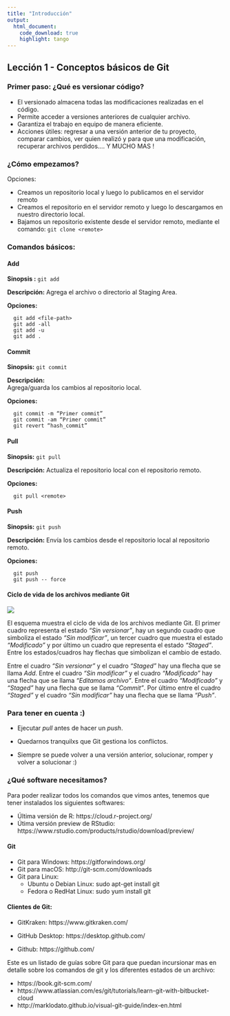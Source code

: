```yaml
---
title: "Introducción"
output: 
  html_document:
    code_download: true
    highlight: tango
---
```


## Lección 1 - Conceptos básicos de Git

### Primer paso: ¿Qué es versionar código?

* El versionado almacena todas las modificaciones realizadas en el código.
* Permite acceder a versiones anteriores de cualquier archivo.
* Garantiza el trabajo en equipo de manera eficiente.
* Acciones útiles: regresar a una versión anterior de tu proyecto, comparar cambios, ver quien realizó y para que una modificación, recuperar archivos perdidos…. Y MUCHO MAS ! 


### ¿Cómo empezamos?

Opciones:

* Creamos un repositorio local y luego lo publicamos en el servidor remoto
* Creamos el repositorio en el servidor remoto y luego lo descargamos en nuestro directorio local.
* Bajamos un repositorio existente desde el servidor remoto, mediante el comando:  `git clone <remote>`

### Comandos básicos: 

#### Add

**Sinopsis :** `git add`

**Descripción:**
Agrega el archivo o directorio al Staging Area.

**Opciones:**

``` 
  git add <file-path>
  git add -all
  git add -u
  git add .
```

#### Commit

**Sinopsis:** `git commit` 

**Descripción:**  
Agrega/guarda los cambios al repositorio local.

**Opciones:** 

``` 
  git commit -m “Primer commit”
  git commit -am “Primer commit”
  git revert “hash_commit”
```  
#### Pull

**Sinopsis:** `git pull`

**Descripción:** 
Actualiza el repositorio local con el repositorio remoto.

**Opciones:** 
```
  git pull <remote>
```

#### Push

**Sinopsis:** `git push`

**Descripción:** 
Envía los cambios desde el repositorio local al repositorio remoto.

**Opciones:** 
```
  git push 
  git push -- force
```

#### Ciclo de vida de los archivos mediante Git

![](img/estadosarchivogit.png)

El esquema muestra el ciclo de vida de los archivos mediante Git. El primer cuadro representa el estado _“Sin versionar”_, hay un segundo cuadro que simboliza el estado _“Sin modificar”_, un tercer cuadro que muestra el estado _“Modificado”_ y por último un cuadro que representa el estado _"Staged"_. Entre los estados/cuadros hay flechas que simbolizan el cambio de estado. 

Entre el cuadro _“Sin versionar”_ y el cuadro _“Staged”_ hay una flecha que se llama _Add_. Entre el cuadro _“Sin modificar”_ y el cuadro _“Modificado”_ hay una flecha que se llama _“Editamos archivo”_. Entre el cuadro _“Modificado”_ y _“Staged”_ hay una flecha que se llama _“Commit”_. Por último entre el cuadro _“Staged”_ y el cuadro _“Sin modificar”_ hay una flecha que se llama _“Push”_.

### Para tener en cuenta :)

* Ejecutar _pull_ antes de hacer un _push_.

* Quedarnos tranquilxs que Git gestiona los conflictos.

* Siempre se puede volver a una versión anterior, solucionar, romper y volver a solucionar :)

### ¿Qué software necesitamos?

Para poder realizar todos los comandos que vimos antes, tenemos que tener instalados los siguientes softwares:

* Última versión de R: https://cloud.r-project.org/
* Útima versión preview de RStudio: https://www.rstudio.com/products/rstudio/download/preview/

#### Git

* Git para Windows: https://gitforwindows.org/
* Git para macOS: http://git-scm.com/downloads 
* Git para Linux: 
  - Ubuntu o Debian Linux:  sudo apt-get install git
  - Fedora o RedHat Linux: sudo yum install git

#### Clientes de Git:

* GitKraken: https://www.gitkraken.com/

* GitHub Desktop: https://desktop.github.com/ 

* Github: https://github.com/ 

Este es un listado de guías sobre Git para que puedan incursionar mas en detalle sobre los comandos de git y los diferentes estados de un archivo: 

* https://book.git-scm.com/
* https://www.atlassian.com/es/git/tutorials/learn-git-with-bitbucket-cloud
* http://marklodato.github.io/visual-git-guide/index-en.html